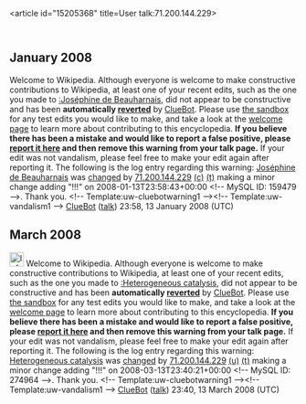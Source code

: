 <article id="15205368" title=User talk:71.200.144.229>
	<talkpage id="15205368" title="User talk:71.200.144.229">


== January 2008 ==
{{{icon|[[Image:Information.svg|left|25px]] }}}Welcome to Wikipedia. Although everyone is welcome to make constructive contributions to Wikipedia, at least one of your recent edits, such as the one you made to [[:Joséphine de Beauharnais]], did not appear to be constructive and has been '''automatically [[Help:Reverting|reverted]]''' by [[User:ClueBot|ClueBot]].  Please use [[Wikipedia:Sandbox|the sandbox]] for any test edits you would like to make, and take a look at the [[Wikipedia:Introduction|welcome page]] to learn more about contributing to this encyclopedia. {{User:ClueBot/Tracker}} '''If you believe there has been a mistake and would like to report a false positive, please [[User:ClueBot/FalsePositives|report it here]] and then remove this warning from your talk page.'''  If your edit was not vandalism, please feel free to make your edit again after reporting it. The following is the log entry regarding this warning: [[Joséphine de Beauharnais]] was [http://en.wikipedia.org/w/index.php?title=Jos%C3%A9phine+de+Beauharnais&amp;diff=184149335&amp;oldid=184146470 changed] by [[User:71.200.144.229|71.200.144.229]] [[Special:Contributions/71.200.144.229|(c)]] [[User talk:71.200.144.229|(t)]] making a minor change adding &quot;!!!&quot; on 2008-01-13T23:58:43+00:00 &lt;!-- MySQL ID: 159479 --&gt;. Thank you. &lt;!-- Template:uw-cluebotwarning1 --&gt;&lt;!-- Template:uw-vandalism1 --&gt; [[User:ClueBot|ClueBot]] ([[User talk:ClueBot|talk]]) 23:58, 13 January 2008 (UTC)

== March 2008 ==
[[Image:Information.svg|left|25px]] Welcome to Wikipedia. Although everyone is welcome to make constructive contributions to Wikipedia, at least one of your recent edits, such as the one you made to [[:Heterogeneous catalysis]], did not appear to be constructive and has been '''automatically [[Help:Reverting|reverted]]''' by [[User:ClueBot|ClueBot]].  Please use [[Wikipedia:Sandbox|the sandbox]] for any test edits you would like to make, and take a look at the [[Wikipedia:Introduction|welcome page]] to learn more about contributing to this encyclopedia. {{User:ClueBot/Tracker}} '''If you believe there has been a mistake and would like to report a false positive, please [[User:ClueBot/FalsePositives|report it here]] and then remove this warning from your talk page.'''  If your edit was not vandalism, please feel free to make your edit again after reporting it. The following is the log entry regarding this warning: [[Heterogeneous catalysis]] was [http://en.wikipedia.org/w/index.php?title=Heterogeneous+catalysis&amp;diff=198078821&amp;oldid=190153953 changed] by [[Special:Contributions/71.200.144.229|71.200.144.229]] [[User:71.200.144.229|(u)]] [[User talk:71.200.144.229|(t)]] making a minor change adding &quot;!!!&quot; on 2008-03-13T23:40:21+00:00 &lt;!-- MySQL ID: 274964 --&gt;. Thank you. &lt;!-- Template:uw-cluebotwarning1 --&gt;&lt;!-- Template:uw-vandalism1 --&gt; [[User:ClueBot|ClueBot]] ([[User talk:ClueBot|talk]]) 23:40, 13 March 2008 (UTC)
	</talkpage>
</article>